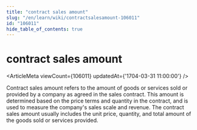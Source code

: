 ```yaml
---
title: "contract sales amount"
slug: "/en/learn/wiki/contractsalesamount-106011"
id: "106011"
hide_table_of_contents: true
---
```



# contract sales amount

<ArticleMeta viewCount={106011} updatedAt={'1704-03-31 11:00:00'} />

Contract sales amount refers to the amount of goods or services sold or provided by a company as agreed in the sales contract. This amount is determined based on the price terms and quantity in the contract, and is used to measure the company's sales scale and revenue. The contract sales amount usually includes the unit price, quantity, and total amount of the goods sold or services provided.

